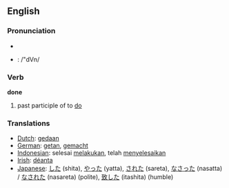 ==English==

=== Pronunciation ===
*{{IPA|/'dʌn/}}
*{{w:SAMPA|SAMPA}}: /"dVn/

=== Verb ===
'''done'''
# past participle of to [[do]]

=== Translations ===
*[[Dutch]]: [[gedaan]]
*[[German]]: [[getan]], [[gemacht]]
*[[Indonesian]]: selesai [[laku|melakukan]], telah [[selesai|menyelesaikan]]
*[[Irish]]: [[déanta]]
*[[Japanese]]: [[した]] (shita), [[やった]] (yatta), [[された]] (sareta), [[なさった]] (nasatta) / [[なされた]] (nasareta) (polite), [[致した]] (itashita) (humble)